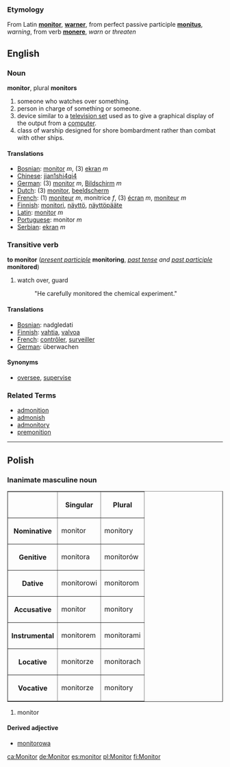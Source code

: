===Etymology===
From Latin '''[[monitor]]''', '''[[warner]]''', from perfect passive participle '''[[monitus]]''', ''warning'', from verb '''[[monere]]''', ''warn'' or ''threaten''

==English==
===Noun===
'''monitor''', plural '''monitors'''

# someone who watches over something.
# person in charge of something or someone.
# device similar to a [[television set]] used as to give a graphical display of the output from a [[computer]].
# class of warship designed for shore bombardment rather than combat with other ships.

====Translations====
*[[Bosnian]]: [[monitor]] ''m'', (3) [[ekran]] ''m''
*[[Chinese]]: [[jian1shi4qi4]]
*[[German]]: (3) [[monitor]] ''m'', [[Bildschirm]] ''m''
*[[Dutch]]: (3) [[monitor]], [[beeldscherm]]
*[[French]]: (1) [[moniteur]] ''m'', monitrice ''f'', (3) [[écran]] ''m'', [[moniteur]] ''m''
*[[Finnish]]: [[monitori]], [[näyttö]], [[näyttöpääte]]
*[[Latin]]: [[monitor]] ''m''
*[[Portuguese]]: monitor ''m''
*[[Serbian]]: [[ekran]] ''m''

===Transitive verb===
'''to monitor''' (''[[present participle]]'' '''monitoring''', ''[[past tense]] and [[past participle]]'' '''monitored''')

# watch over, guard
#: "He carefully monitored the chemical experiment."

====Translations====
*[[Bosnian]]: nadgledati
*[[Finnish]]: [[vahtia]], [[valvoa]]
*[[French]]: [[contrôler]], [[surveiller]]
*[[German]]: &uuml;berwachen

====Synonyms====
*[[oversee]], [[supervise]]

===Related Terms===
*[[admonition]]
*[[admonish]]
*[[admonitory]]
*[[premonition]]


----

==Polish==
===Inanimate masculine noun===
<table border=1>
<tr><th><th>Singular<th>Plural</tr>
<tr><th>Nominative<td>monitor<td>monitory</tr>
<tr><th>Genitive<td>monitora<td>monitorów</tr>
<tr><th>Dative<td>monitorowi<td>monitorom</tr>
<tr><th>Accusative<td>monitor<td>monitory</tr>
<tr><th>Instrumental<td>monitorem<td>monitorami</tr>
<tr><th>Locative<td>monitorze<td>monitorach</tr>
<tr><th>Vocative<td>monitorze<td>monitory</tr>
</table>

#monitor

====Derived adjective====
*[[monitorowa]]

[[ca:Monitor]]
[[de:Monitor]]
[[es:monitor]]
[[pl:Monitor]]
[[fi:Monitor]]